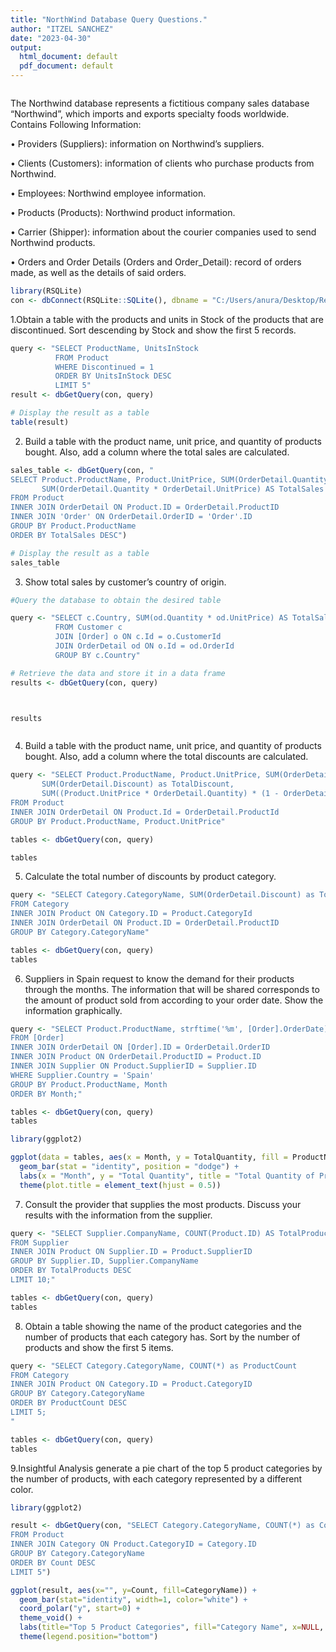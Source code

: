 ```yaml
---
title: "NorthWind Database Query Questions."
author: "ITZEL SANCHEZ"
date: "2023-04-30"
output:
  html_document: default
  pdf_document: default
---
```


```r


```
The Northwind database represents a fictitious company sales database
"Northwind", which imports and exports specialty foods worldwide.
Contains Following Information:

• Providers (Suppliers): information on Northwind's suppliers.

• Clients (Customers): information of clients who purchase products from Northwind.

• Employees: Northwind employee information.

• Products (Products): Northwind product information.

• Carrier (Shipper): information about the courier companies used to
  send Northwind products.
  
• Orders and Order Details (Orders and Order_Detail): record of orders
  made, as well as the details of said orders.




```r
library(RSQLite)
con <- dbConnect(RSQLite::SQLite(), dbname = "C:/Users/anura/Desktop/Rey Castro/Northwind.sqlite")

```

1.Obtain a table with the products and units in Stock of the products that are discontinued. Sort descending by Stock and show the first 5 records.


```r
query <- "SELECT ProductName, UnitsInStock 
          FROM Product 
          WHERE Discontinued = 1 
          ORDER BY UnitsInStock DESC 
          LIMIT 5"
result <- dbGetQuery(con, query)

# Display the result as a table
table(result)
```

2. Build a table with the product name, unit price, and quantity of products bought. Also, add a column where the total sales are calculated.
```r
sales_table <- dbGetQuery(con, "
SELECT Product.ProductName, Product.UnitPrice, SUM(OrderDetail.Quantity) AS Quantity, 
       SUM(OrderDetail.Quantity * OrderDetail.UnitPrice) AS TotalSales
FROM Product
INNER JOIN OrderDetail ON Product.ID = OrderDetail.ProductID
INNER JOIN 'Order' ON OrderDetail.OrderID = 'Order'.ID
GROUP BY Product.ProductName
ORDER BY TotalSales DESC")

# Display the result as a table
sales_table
```
3. Show total sales by customer's country of origin.

```r
#Query the database to obtain the desired table
```


```r
query <- "SELECT c.Country, SUM(od.Quantity * od.UnitPrice) AS TotalSales
          FROM Customer c
          JOIN [Order] o ON c.Id = o.CustomerId
          JOIN OrderDetail od ON o.Id = od.OrderId
          GROUP BY c.Country"

# Retrieve the data and store it in a data frame
results <- dbGetQuery(con, query)



results
```


```r
```
4. Build a table with the product name, unit price, and quantity of products bought. Also, add a column where the total discounts are calculated.

```r

query <- "SELECT Product.ProductName, Product.UnitPrice, SUM(OrderDetail.Quantity) as TotalQuantity, 
       SUM(OrderDetail.Discount) as TotalDiscount, 
       SUM((Product.UnitPrice * OrderDetail.Quantity) * (1 - OrderDetail.Discount)) as TotalSales
FROM Product
INNER JOIN OrderDetail ON Product.Id = OrderDetail.ProductId
GROUP BY Product.ProductName, Product.UnitPrice"

tables <- dbGetQuery(con, query)

tables
```

5. Calculate the total number of discounts by product category.
```r
query <- "SELECT Category.CategoryName, SUM(OrderDetail.Discount) as TotalDiscount
FROM Category
INNER JOIN Product ON Category.ID = Product.CategoryId
INNER JOIN OrderDetail ON Product.ID = OrderDetail.ProductID
GROUP BY Category.CategoryName"

tables <- dbGetQuery(con, query)
tables
```
6. Suppliers in Spain request to know the demand for their products through the months. The information that will be shared corresponds to the amount of product sold from according to your order date. Show the information graphically.
```r
query <- "SELECT Product.ProductName, strftime('%m', [Order].OrderDate) as Month, SUM(OrderDetail.Quantity) as TotalQuantity
FROM [Order]
INNER JOIN OrderDetail ON [Order].ID = OrderDetail.OrderID
INNER JOIN Product ON OrderDetail.ProductID = Product.ID
INNER JOIN Supplier ON Product.SupplierID = Supplier.ID
WHERE Supplier.Country = 'Spain'
GROUP BY Product.ProductName, Month
ORDER BY Month;"

tables <- dbGetQuery(con, query)
tables

```
```r
library(ggplot2)

ggplot(data = tables, aes(x = Month, y = TotalQuantity, fill = ProductName)) +
  geom_bar(stat = "identity", position = "dodge") +
  labs(x = "Month", y = "Total Quantity", title = "Total Quantity of Products Sold per Month for each Product Name") +
  theme(plot.title = element_text(hjust = 0.5))
```
7. Consult the provider that supplies the most products. Discuss your results with the information from the supplier.
```r
query <- "SELECT Supplier.CompanyName, COUNT(Product.ID) AS TotalProducts
FROM Supplier
INNER JOIN Product ON Supplier.ID = Product.SupplierID
GROUP BY Supplier.ID, Supplier.CompanyName
ORDER BY TotalProducts DESC
LIMIT 10;"

tables <- dbGetQuery(con, query)
tables
```
8. Obtain a table showing the name of the product categories and the number of products that each category has. Sort by the number of products and show the first 5 items.
```r
query <- "SELECT Category.CategoryName, COUNT(*) as ProductCount
FROM Category
INNER JOIN Product ON Category.ID = Product.CategoryID
GROUP BY Category.CategoryName
ORDER BY ProductCount DESC
LIMIT 5;
"

tables <- dbGetQuery(con, query)
tables
```
9.Insightful Analysis
generate a pie chart of the top 5 product categories by the number of products, with each category represented by a different color.
```r
library(ggplot2)

result <- dbGetQuery(con, "SELECT Category.CategoryName, COUNT(*) as Count
FROM Product
INNER JOIN Category ON Product.CategoryID = Category.ID
GROUP BY Category.CategoryName
ORDER BY Count DESC
LIMIT 5")

ggplot(result, aes(x="", y=Count, fill=CategoryName)) + 
  geom_bar(stat="identity", width=1, color="white") +
  coord_polar("y", start=0) +
  theme_void() +
  labs(title="Top 5 Product Categories", fill="Category Name", x=NULL, y=NULL) +
  theme(legend.position="bottom")


```
